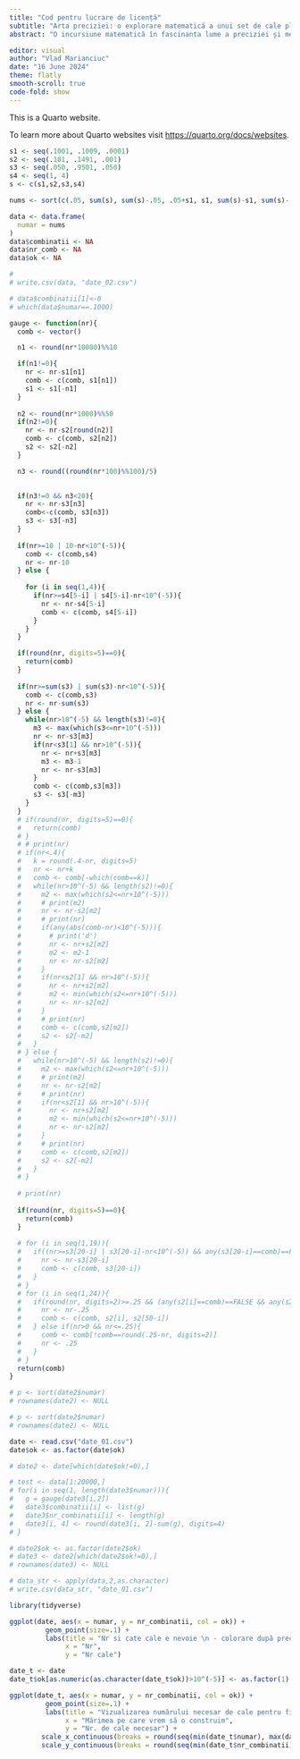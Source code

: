 ```yaml
---
title: "Cod pentru lucrare de licență"
subtitle: "Arta preciziei: o explorare matematică a unui set de cale plan paralele"
abstract: "O incursiune matematică în fascinanta lume a preciziei și metrologiei. Pornind de la aspectele combinatorice ale unui set de cale plan paralele, această lucrare studiază intervalul de măsuri realizabile, numărul lor și criteriile obținerii unei combinații optime. Subliniază importanța selectării clasei de precizie adecvate pentru a asigura acuratețea optimă a măsurătorilor și aduce în discuție echilibrul complicat de planeitate, paralelism și exactitate pe care o cale plan paralela trebuie să-l îndeplinească. Pe lângă eleganța și simplitatea matematică a acestor instrumente, lucrarea evidențiază rolul critic pe care acestea îl au (și l-au avut) în menținerea avansării tehnologiei."

editor: visual
author: "Vlad Marianciuc"
date: "16 June 2024"
theme: flatly
smooth-scroll: true
code-fold: show
---
```


This is a Quarto website.

To learn more about Quarto websites visit <https://quarto.org/docs/websites>.

```r
s1 <- seq(.1001, .1009, .0001)
s2 <- seq(.101, .1491, .001)
s3 <- seq(.050, .9501, .050)
s4 <- seq(1, 4)
s <- c(s1,s2,s3,s4)
```

```r
nums <- sort(c(.05, sum(s), sum(s)-.05, .05+s1, s1, sum(s)-s1, sum(s)-(.05+s1), seq(.1, .2, .001), seq(.2001, sum(s)-.2001, .0001), seq(sum(s)-.2, sum(s)-.1, .001)))
```

```r

data <- data.frame(
  numar = nums
)
data$combinatii <- NA
data$nr_comb <- NA
data$ok <- NA
```

```r
# 
# write.csv(data, "date_02.csv")
```

```r
# data$combinatii[1]<-0
# which(data$numar==.1000)
```

```r
gauge <- function(nr){
  comb <- vector()

  n1 <- round(nr*10000)%%10

  if(n1!=0){
    nr <- nr-s1[n1]
    comb <- c(comb, s1[n1])
    s1 <- s1[-n1]
  }
  
  n2 <- round(nr*1000)%%50
  if(n2!=0){
    nr <- nr-s2[round(n2)]
    comb <- c(comb, s2[n2])
    s2 <- s2[-n2]
  }

  n3 <- round((round(nr*100)%%100)/5)

  
  if(n3!=0 && n3<20){
    nr <- nr-s3[n3]
    comb<-c(comb, s3[n3])
    s3 <- s3[-n3]
  }
  
  if(nr>=10 | 10-nr<10^(-5)){
    comb <- c(comb,s4)
    nr <- nr-10
  } else {
    
    for (i in seq(1,4)){
      if(nr>=s4[5-i] | s4[5-i]-nr<10^(-5)){
        nr <- nr-s4[5-i]
        comb <- c(comb, s4[5-i])
      }
    }
  }

  if(round(nr, digits=5)==0){
    return(comb)
  }
  
  if(nr>=sum(s3) | sum(s3)-nr<10^(-5)){
    comb <- c(comb,s3)
    nr <- nr-sum(s3)
  } else {
    while(nr>10^(-5) && length(s3)!=0){
      m3 <- max(which(s3<=nr+10^(-5)))
      nr <- nr-s3[m3]
      if(nr<s3[1] && nr>10^(-5)){
        nr <- nr+s3[m3]
        m3 <- m3-1
        nr <- nr-s3[m3]
      }
      comb <- c(comb,s3[m3])
      s3 <- s3[-m3]
    }
  }
  # if(round(nr, digits=5)==0){
  #   return(comb)
  # }
  # # print(nr)
  # if(nr<.4){
  #   k = round(.4-nr, digits=5)
  #   nr <- nr+k
  #   comb <- comb[-which(comb==k)]
  #   while(nr>10^(-5) && length(s2)!=0){
  #     m2 <- max(which(s2<=nr+10^(-5)))
  #     # print(m2)
  #     nr <- nr-s2[m2]
  #     # print(nr)
  #     if(any(abs(comb-nr)<10^(-5))){
  #       # print('d')
  #       nr <- nr+s2[m2]
  #       m2 <- m2-1
  #       nr <- nr-s2[m2]
  #     }
  #     if(nr<s2[1] && nr>10^(-5)){
  #       nr <- nr+s2[m2]
  #       m2 <- min(which(s2<=nr+10^(-5)))
  #       nr <- nr-s2[m2]
  #     }
  #     # print(nr)
  #     comb <- c(comb,s2[m2])
  #     s2 <- s2[-m2]
  #   }
  # } else {
  #   while(nr>10^(-5) && length(s2)!=0){
  #     m2 <- max(which(s2<=nr+10^(-5)))
  #     # print(m2)
  #     nr <- nr-s2[m2]
  #     # print(nr)
  #     if(nr<s2[1] && nr>10^(-5)){
  #       nr <- nr+s2[m2]
  #       m2 <- min(which(s2<=nr+10^(-5)))
  #       nr <- nr-s2[m2]
  #     }
  #     # print(nr)
  #     comb <- c(comb,s2[m2])
  #     s2 <- s2[-m2]
  #   }
  # }
    
  # print(nr)
  
  if(round(nr, digits=5)==0){
    return(comb)
  }
  
  # for (i in seq(1,19)){
  #   if((nr>=s3[20-i] | s3[20-i]-nr<10^(-5)) && any(s3[20-i]==comb)==FALSE){
  #     nr <- nr-s3[20-i]
  #     comb <- c(comb, s3[20-i])
  #   }
  # }
  # for (i in seq(1,24)){
  #   if(round(nr, digits=2)>=.25 && (any(s2[i]==comb)==FALSE && any(s2[50-i]==comb)==FALSE)){
  #     nr <- nr-.25
  #     comb <- c(comb, s2[i], s2[50-i])
  #   } else if(nr>0 && nr<=.25){
  #     comb <- comb[!comb==round(.25-nr, digits=2)]
  #     nr <- .25
  #   }
  # }
  return(comb)
}
```

```r
# p <- sort(date2$numar)
# rownames(date2) <- NULL
```

```r
# p <- sort(date2$numar)
# rownames(date2) <- NULL
```

```r
date <- read.csv("date_01.csv")
date$ok <- as.factor(date$ok)
```

```r
# date2 <- date[which(date$ok!=0),]
```

```r
# test <- data[1:20000,]
# for(i in seq(1, length(date3$numar))){
#   g = gauge(date3[i,2])
#   date3$combinatii[i] <- list(g)
#   date3$nr_combinatii[i] <- length(g)
#   date3[i, 4] <- round(date3[i, 2]-sum(g), digits=4)
# }
```

```r
# date2$ok <- as.factor(date2$ok)
# date3 <- date2[which(date2$ok!=0),]
# rownames(date3) <- NULL
```

```r
# data_str <- apply(data,2,as.character)
# write.csv(data_str, "date_01.csv")
```

```r
library(tidyverse)

```

```r

ggplot(date, aes(x = numar, y = nr_combinatii, col = ok)) + 
         geom_point(size=.1) +
         labs(title = "Nr si cate cale e nevoie \n - colorare după precizie -",
              x = "Nr",
              y = "Nr cale")
```

```r
date_t <- date
date_t$ok[as.numeric(as.character(date_t$ok))>10^(-5)] <- as.factor(1)

ggplot(date_t, aes(x = numar, y = nr_combinatii, col = ok)) + 
         geom_point(size=.1) +
         labs(title = "Vizualizarea numărului necesar de cale pentru fiecare mărime \n - colorare după precizie -",
              x = "Mărimea pe care vrem să o construim",
              y = "Nr. de cale necesar") +
        scale_x_continuous(breaks = round(seq(min(date_t$numar), max(date_t$numar), by = 2),10)) +
        scale_y_continuous(breaks = round(seq(min(date_t$nr_combinatii), max(date_t$nr_combinatii), by = 5),1))
```
